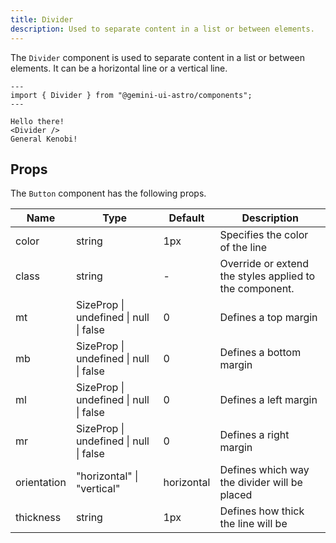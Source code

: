 ```yaml
---
title: Divider
description: Used to separate content in a list or between elements.
---
```



<Styles />

The `Divider` component is used to separate content in a list or between elements. It can be a horizontal line or a vertical line.

```astro live
---
import { Divider } from "@gemini-ui-astro/components";
---

Hello there!
<Divider />
General Kenobi!
```

## Props

The `Button` component has the following props.

<table>
  <thead>
    <tr>
      <th>Name</th>
      <th>Type</th>
      <th>Default</th>
      <th>Description</th>
    </tr>
  </thead>
  <tbody>
    <tr>
      <td>color</td>
      <td>string</td>
      <td>1px</td>
      <td>Specifies the color of the line</td>
    </tr>
    <tr>
      <td>class</td>
      <td>string</td>
      <td>-</td>
      <td>Override or extend the styles applied to the component.</td>
    </tr>
    <tr>
      <td>mt</td>
      <td>SizeProp | undefined | null | false</td>
      <td>0</td>
      <td>Defines a top margin</td>
    </tr>
    <tr>
      <td>mb</td>
      <td>SizeProp | undefined | null | false</td>
      <td>0</td>
      <td>Defines a bottom margin</td>
    </tr>
    <tr>
      <td>ml</td>
      <td>SizeProp | undefined | null | false</td>
      <td>0</td>
      <td>Defines a left margin</td>
    </tr>
    <tr>
      <td>mr</td>
      <td>SizeProp | undefined | null | false</td>
      <td>0</td>
      <td>Defines a right margin</td>
    </tr>
    <tr>
      <td>orientation</td>
      <td>"horizontal" | "vertical"</td>
      <td>horizontal</td>
      <td>Defines which way the divider will be placed</td>
    </tr>
    <tr>
      <td>thickness</td>
      <td>string</td>
      <td>1px</td>
      <td>Defines how thick the line will be</td>
    </tr>
  </tbody>
</table>
